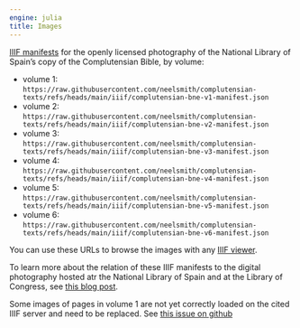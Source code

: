 ```yaml
---
engine: julia
title: Images
---
```



[IIIF manifests](https://iiif.io) for the openly licensed photography of the National Library of Spain's copy of the Complutensian Bible, by volume:



- volume 1: `https://raw.githubusercontent.com/neelsmith/complutensian-texts/refs/heads/main/iiif/complutensian-bne-v1-manifest.json`
- volume 2: `https://raw.githubusercontent.com/neelsmith/complutensian-texts/refs/heads/main/iiif/complutensian-bne-v2-manifest.json`
- volume 3: `https://raw.githubusercontent.com/neelsmith/complutensian-texts/refs/heads/main/iiif/complutensian-bne-v3-manifest.json`
- volume 4: `https://raw.githubusercontent.com/neelsmith/complutensian-texts/refs/heads/main/iiif/complutensian-bne-v4-manifest.json`
- volume 5: `https://raw.githubusercontent.com/neelsmith/complutensian-texts/refs/heads/main/iiif/complutensian-bne-v5-manifest.json`
- volume 6: `https://raw.githubusercontent.com/neelsmith/complutensian-texts/refs/heads/main/iiif/complutensian-bne-v6-manifest.json`


You can use these URLs to browse the images with any [IIIF viewer](https://iiif.io/get-started/iiif-viewers/).



::: {.callout-note title="More information"}
To learn more about the relation of these IIIF manifests to the digital photography hosted atr the National Library of Spain and at the Library of Congress, see [this blog post](https://neelsmith.quarto.pub/posts/2024-11-13-complutensian-iiif/index.html).
:::



::: {.callout-caution title="Work in progress"}
Some images of pages in volume 1 are not yet correctly loaded on the cited IIIF server and need to be replaced.  See [this issue on github](https://github.com/neelsmith/complutensian-texts/issues/17)
:::



